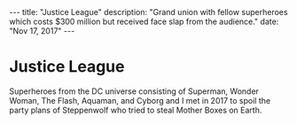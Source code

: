 
<TitleBar title='Blog'/>
---
title: "Justice League"
description: "Grand union with fellow superheroes which costs $300 million but received face slap from the audience."
date: "Nov 17, 2017"
---

# Justice League

Superheroes from the DC universe consisting of Superman, Wonder Woman, The Flash, Aquaman, and Cyborg and I met in 2017 to spoil the party plans of Steppenwolf who tried to steal Mother Boxes on Earth.

